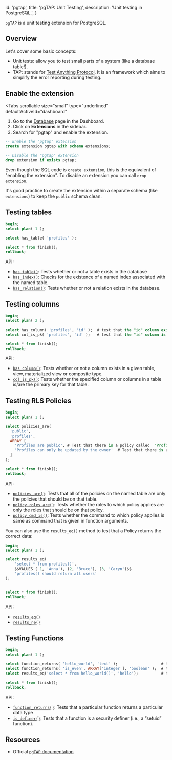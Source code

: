 
  id: 'pgtap',
  title: 'pgTAP: Unit Testing',
  description: 'Unit testing in PostgreSQL.',
}

`pgTAP` is a unit testing extension for PostgreSQL.

## Overview

Let's cover some basic concepts:

- Unit tests: allow you to test small parts of a system (like a database table!).
- TAP: stands for [Test Anything Protocol](http://testanything.org/). It is an framework which aims to simplify the error reporting during testing.

## Enable the extension

<Tabs
  scrollable
  size="small"
  type="underlined"
  defaultActiveId="dashboard"
>
<TabPanel id="dashboard" label="Dashboard">

1. Go to the [Database](https://supabase.com/dashboard/project/_/database/tables) page in the Dashboard.
2. Click on **Extensions** in the sidebar.
3. Search for "pgtap" and enable the extension.

</TabPanel>
<TabPanel id="sql" label="SQL">

```sql
-- Enable the "pgtap" extension
create extension pgtap with schema extensions;

-- Disable the "pgtap" extension
drop extension if exists pgtap;
```

Even though the SQL code is `create extension`, this is the equivalent of "enabling the extension".
To disable an extension you can call `drop extension`.

It's good practice to create the extension within a separate schema (like `extensions`) to keep the `public` schema clean.

</TabPanel>
</Tabs>

## Testing tables

```sql
begin;
select plan( 1 );

select has_table( 'profiles' );

select * from finish();
rollback;
```

API:

- [`has_table()`](https://pgtap.org/documentation.html#has_table): Tests whether or not a table exists in the database
- [`has_index()`](https://pgtap.org/documentation.html#has_index): Checks for the existence of a named index associated with the named table.
- [`has_relation()`](https://pgtap.org/documentation.html#has_relation): Tests whether or not a relation exists in the database.

## Testing columns

```sql
begin;
select plan( 2 );

select has_column( 'profiles', 'id' );  # test that the "id" column exists in the "profiles" table
select col_is_pk( 'profiles', 'id' );   # test that the "id" column is a primary key

select * from finish();
rollback;
```

API:

- [`has_column()`](https://pgtap.org/documentation.html#has_column): Tests whether or not a column exists in a given table, view, materialized view or composite type.
- [`col_is_pk()`](https://pgtap.org/documentation.html#col_is_pk): Tests whether the specified column or columns in a table is/are the primary key for that table.

## Testing RLS Policies

```sql
begin;
select plan( 1 );

select policies_are(
  'public',
  'profiles',
  ARRAY [
    'Profiles are public', # Test that there is a policy called  "Profiles are public" on the "profiles" table.
    'Profiles can only be updated by the owner'  # Test that there is a policy called  "Profiles can only be updated by the owner" on the "profiles" table.
  ]
);

select * from finish();
rollback;
```

API:

- [`policies_are()`](https://pgtap.org/documentation.html#policies_are): Tests that all of the policies on the named table are only the policies that should be on that table.
- [`policy_roles_are()`](https://pgtap.org/documentation.html#policy_roles_are): Tests whether the roles to which policy applies are only the roles that should be on that policy.
- [`policy_cmd_is()`](https://pgtap.org/documentation.html#policy_cmd_is): Tests whether the command to which policy applies is same as command that is given in function arguments.

You can also use the `results_eq()` method to test that a Policy returns the correct data:

```sql
begin;
select plan( 1 );

select results_eq(
    'select * from profiles()',
    $$VALUES ( 1, 'Anna'), (2, 'Bruce'), (3, 'Caryn')$$
    'profiles() should return all users'
);


select * from finish();
rollback;
```

API:

- [`results_eq()`](https://pgtap.org/documentation.html#results_eq)
- [`results_ne()`](https://pgtap.org/documentation.html#results_ne)

## Testing Functions

```sql
begin;
select plan( 1 );

select function_returns( 'hello_world', 'text' );                   # test if the function "hello_world" returns text
select function_returns( 'is_even', ARRAY['integer'], 'boolean' );  # test if the function "is_even" returns a boolean
select results_eq('select * from hello_world()', 'hello');          # test if the function "hello_world" returns "hello"

select * from finish();
rollback;
```

API:

- [`function_returns()`](https://pgtap.org/documentation.html#function_returns): Tests that a particular function returns a particular data type
- [`is_definer()`](https://pgtap.org/documentation.html#is_definer): Tests that a function is a security definer (i.e., a “setuid” function).

## Resources

- Official [`pgTAP` documentation](https://pgtap.org/)


